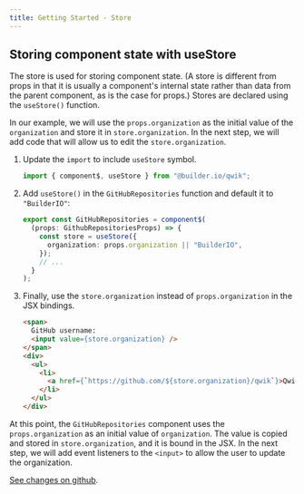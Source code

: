 ```yaml
---
title: Getting Started - Store
---
```


## Storing component state with useStore

The store is used for storing component state. (A store is different from props in that it is usually a component's internal state rather than data from the parent component, as is the case for props.) Stores are declared using the `useStore()` function. 

In our example, we will use the `props.organization` as the initial value of the `organization` and store it in `store.organization`. In the next step, we will add code that will allow us to edit the `store.organization`. 

1. Update the `import` to include `useStore` symbol.
   ```typescript
   import { component$, useStore } from "@builder.io/qwik";
   ```

2. Add `useStore()` in the `GitHubRepositories` function and default it to `"BuilderIO"`:
   ```typescript
   export const GitHubRepositories = component$(
     (props: GithubRepositoriesProps) => {
       const store = useStore({
         organization: props.organization || "BuilderIO",
       });
       // ...
     }
   );
   ```

3. Finally, use the `store.organization` instead of `props.organization` in the JSX bindings.
   ```html
   <span>
     GitHub username:
     <input value={store.organization} />
   </span>
   <div>
     <ul>
       <li>
         <a href={`https://github.com/${store.organization}/qwik`}>Qwik</a>
       </li>
     </ul>
   </div>
   ```

At this point, the `GitHubRepositories` component uses the `props.organization` as an initial value of `organization`. The value is copied and stored in `store.organization`, and it is bound in the JSX. In the next step, we will add event listeners to the `<input>` to allow the user to update the organization.

[See changes on github](https://github.com/BuilderIO/qwik/compare/getting-started_props...getting-started_store).